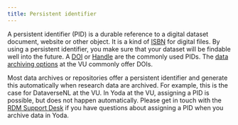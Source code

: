```yaml
---
title: Persistent identifier
---
```


A persistent identifier (PID) is a durable reference to a digital dataset document, website or other object. It is a kind of [ISBN](https://www.isbn.org/about_isbn_standard) for digital files. By using a persistent identifier, you make sure that your dataset will be findable well into the future. A [DOI](https://en.wikipedia.org/wiki/Digital_object_identifier) or [Handle](https://en.wikipedia.org/wiki/Handle_(computing)) are the commonly used PIDs. The [data archiving options](https://libguides.vu.nl/rdm/selecting-data-archiving#s-lg-box-wrapper-17896166) at the VU commonly offer DOIs.

Most data archives or repositories offer a persistent identifier and generate this automatically when research data are archived. For example, this is the case for DataverseNL at the VU. In Yoda at the VU, assigning a PID is possible, but does not happen automatically. Please get in touch with the [RDM Support Desk](mailto:rdm@vu.nl) if you have questions about assigning a PID when you archive data in Yoda.
